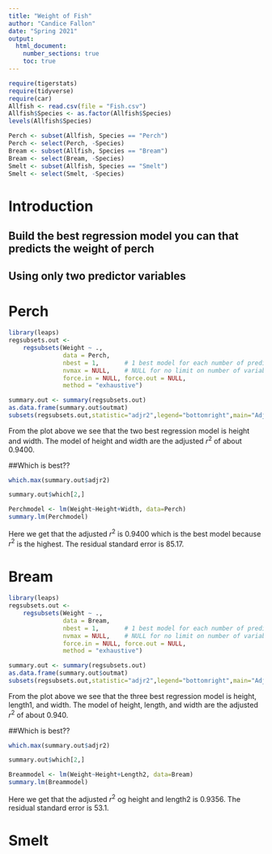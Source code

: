```yaml
---
title: "Weight of Fish"
author: "Candice Fallon"
date: "Spring 2021"
output: 
  html_document:
    number_sections: true
    toc: true
---
```



```r
require(tigerstats)
require(tidyverse)
require(car)
Allfish <- read.csv(file = "Fish.csv")
Allfish$Species <- as.factor(Allfish$Species)
levels(Allfish$Species)
```

```r
Perch <- subset(Allfish, Species == "Perch")
Perch <- select(Perch, -Species)
Bream <- subset(Allfish, Species == "Bream")
Bream <- select(Bream, -Species)
Smelt <- subset(Allfish, Species == "Smelt")
Smelt <- select(Smelt, -Species)
```


# Introduction

<!--In this section you explain what you are trying to show.  Where did the data come from?  What is the research or other question you are trying to answer?!-->

## Build the best regression model you can that predicts the weight of perch
## Using only two predictor variables  


# Perch

```r
library(leaps)
regsubsets.out <-
    regsubsets(Weight ~ .,
               data = Perch,
               nbest = 1,       # 1 best model for each number of predictors
               nvmax = NULL,    # NULL for no limit on number of variables
               force.in = NULL, force.out = NULL,
               method = "exhaustive")

summary.out <- summary(regsubsets.out)
as.data.frame(summary.out$outmat)
subsets(regsubsets.out,statistic="adjr2",legend="bottomright",main="Adjusted R^2")
```
  
From the plot above we see that the two best regression model is height and width. The model of height and width are the adjusted $r^2$ of about 0.9400.
  
##Which is best??  

```r
which.max(summary.out$adjr2)
```
```r
summary.out$which[2,]
```

```r
Perchmodel <- lm(Weight~Height+Width, data=Perch)
summary.lm(Perchmodel)
```

Here we get that the adjusted $r^2$ is 0.9400 which is the best model because $r^2$ is the highest. The residual standard error is 85.17.

# Bream

```r
library(leaps)
regsubsets.out <-
    regsubsets(Weight ~ .,
               data = Bream,
               nbest = 1,       # 1 best model for each number of predictors
               nvmax = NULL,    # NULL for no limit on number of variables
               force.in = NULL, force.out = NULL,
               method = "exhaustive")

summary.out <- summary(regsubsets.out)
as.data.frame(summary.out$outmat)
subsets(regsubsets.out,statistic="adjr2",legend="bottomright",main="Adjusted R^2")
```
  
From the plot above we see that the three best regression model is height, length1, and width. The model of height, length, and width are the adjusted $r^2$ of about 0.940.
  
##Which is best??  

```r
which.max(summary.out$adjr2)
```
```r
summary.out$which[2,]
```

```r
Breammodel <- lm(Weight~Height+Length2, data=Bream)
summary.lm(Breammodel)
```

Here we get that the adjusted $r^2$ og height and length2 is 0.9356. The residual standard error is 53.1.

# Smelt

